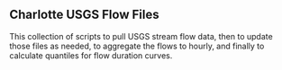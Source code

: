 ## Charlotte USGS Flow Files
This collection of scripts to pull USGS stream flow data, then to 
update those files as needed, to aggregate the flows to hourly, and
finally to calculate quantiles for flow duration curves.
